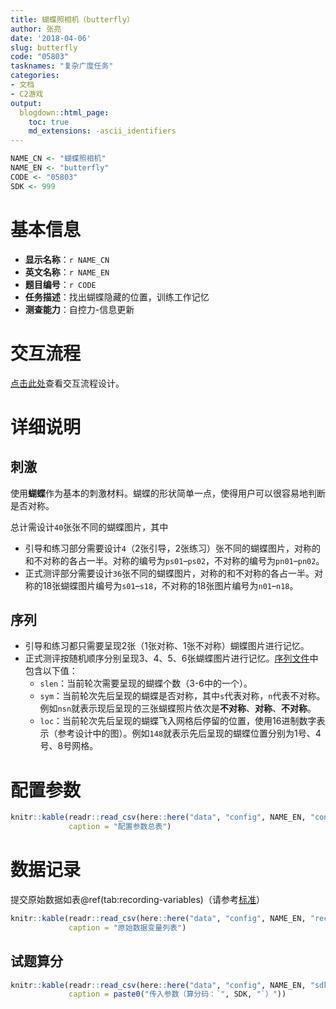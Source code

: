 ```yaml
---
title: 蝴蝶照相机（butterfly）
author: 张亮
date: '2018-04-06'
slug: butterfly
code: "05803"
tasknames: "复杂广度任务"
categories:
- 文档
- C2游戏
output:
  blogdown::html_page:
    toc: true
    md_extensions: -ascii_identifiers
---
```


```r
NAME_CN <- "蝴蝶照相机"
NAME_EN <- "butterfly"
CODE <- "05803"
SDK <- 999
```

# 基本信息

* **显示名称**：`r NAME_CN`
* **英文名称**：`r NAME_EN`
* **题目编号**：`r CODE`
* **任务描述**：找出蝴蝶隐藏的位置，训练工作记忆
* **测查能力**：自控力-信息更新

# 交互流程

[点击此处](/axure-rp-design/butterfly/start.html){target="_blank"}查看交互流程设计。

# 详细说明

## 刺激

使用**蝴蝶**作为基本的刺激材料。蝴蝶的形状简单一点，使得用户可以很容易地判断是否对称。

总计需设计`40`张张不同的蝴蝶图片，其中

* 引导和练习部分需要设计`4`（2张引导，2张练习）张不同的蝴蝶图片，对称的和不对称的各占一半。对称的编号为`ps01`--`ps02`，不对称的编号为`pn01`--`pn02`。
* 正式测评部分需要设计`36`张不同的蝴蝶图片，对称的和不对称的各占一半。对称的18张蝴蝶图片编号为`s01`--`s18`，不对称的18张图片编号为`n01`--`n18`。

## 序列

* 引导和练习都只需要呈现2张（1张对称、1张不对称）蝴蝶图片进行记忆。
* 正式测评按随机顺序分别呈现3、4、5、6张蝴蝶图片进行记忆。[序列文件](/seq/butterfly.json)中包含以下值：
    + `slen`：当前轮次需要呈现的蝴蝶个数（3-6中的一个）。
    + `sym`：当前轮次先后呈现的蝴蝶是否对称，其中`s`代表对称，`n`代表不对称。例如`nsn`就表示现后呈现的三张蝴蝶照片依次是**不对称**、**对称**、**不对称**。
    + `loc`：当前轮次先后呈现的蝴蝶飞入网格后停留的位置，使用16进制数字表示（参考设计中的图）。例如`148`就表示先后呈现的蝴蝶位置分别为1号、4号、8号网格。

# 配置参数

```r
knitr::kable(readr::read_csv(here::here("data", "config", NAME_EN, "configs.csv")),
             caption = "配置参数总表")
```

# 数据记录

提交原始数据如表\@ref(tab:recording-variables)（请参考[标准](`r blogdown::shortcode("relref", "standard.html")`)）

```r
knitr::kable(readr::read_csv(here::here("data", "config", NAME_EN, "recs.csv")),
             caption = "原始数据变量列表")
```

## 试题算分

```r
knitr::kable(readr::read_csv(here::here("data", "config", NAME_EN, "sdk.csv")),
             caption = paste0("传入参数（算分码：`", SDK, "`）"))
```
